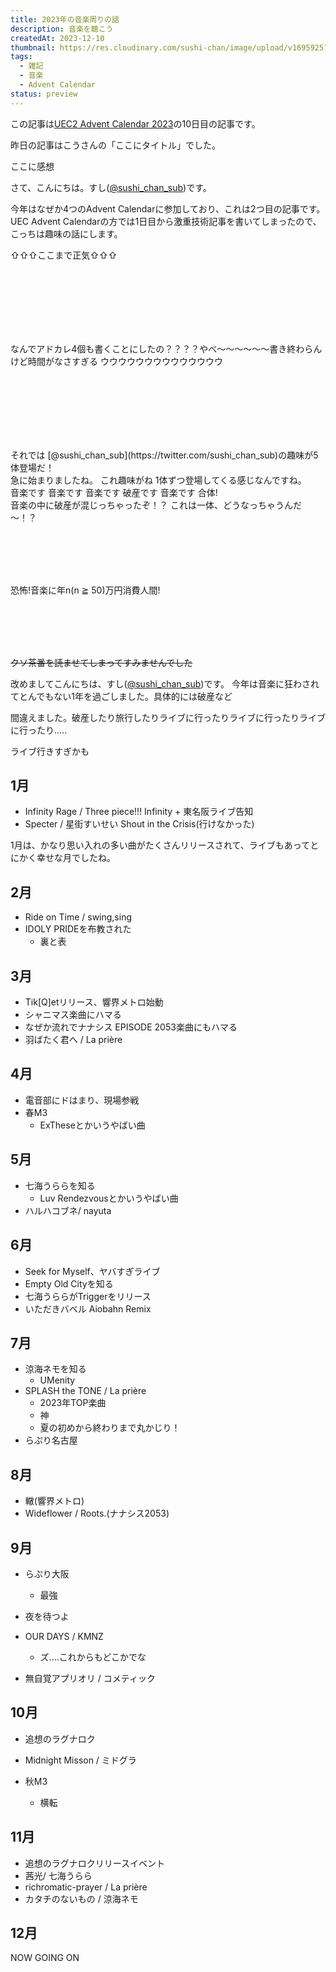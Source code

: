 ```yaml
---
title: 2023年の音楽周りの話
description: 音楽を聴こう
createdAt: 2023-12-10
thumbnail: https://res.cloudinary.com/sushi-chan/image/upload/v1695925763/my-campus-life/56F9C0BE-0ACB-4D23-9C6C-3BDEE11CF2E6_1_201_a_hlnsel.jpg
tags:
  - 雑記
  - 音楽
  - Advent Calendar
status: preview
---
```


この記事は[UEC2 Advent Calendar 2023](https://adventar.org/calendars/8704)の10日目の記事です。

<UrlCard url="https://adventar.org/calendars/8704" />

昨日の記事はこうさんの「ここにタイトル」でした。

ここに感想

さて、こんにちは。すし([@sushi_chan_sub](https://twitter.com/sushi_chan_sub))です。

今年はなぜか4つのAdvent Calendarに参加しており、これは2つ目の記事です。
UEC Advent Calendarの方では1日目から激重技術記事を書いてしまったので、こっちは趣味の話にします。

<TextCard>⇧⇧⇧ここまで正気⇧⇧⇧</TextCard>

<br /><br /><br /><br /><br /><br />

<TextCard caption="上記の理由によりこの記事には壊れた日本語が含まれます。">なんでアドカレ4個も書くことにしたの？？？？やべ〜〜〜〜〜〜書き終わらんけど時間がなさすぎる ウウウウウウウウウウウウウウ</TextCard>

<br /><br /><br /><br /><br /><br />

<TextCard>
<span className="text-lg text-left">
それでは [@sushi_chan_sub](https://twitter.com/sushi_chan_sub)の趣味が5体登場だ！
<br />
急に始まりましたね。
これ趣味がね 1体ずつ登場してくる感じなんですね。
<br />
音楽です 音楽です 音楽です 破産です 音楽です
<span className="text-xl">合体!</span>
<br />
音楽の中に破産が混じっちゃったぞ！？
これは一体、どうなっちゃうんだ～！？
<br />
</span>
</TextCard>

<br /><br /><br /><br />

<TextCard caption="ダメ〜"><span class="font-bold text-3xl">恐怖!音楽に年n(n ≧ 50)万円消費人間!</span></TextCard>

<br /><br /><br /><br />

~~クソ茶番を読ませてしまってすみませんでした~~

改めましてこんにちは、すし([@sushi_chan_sub](https://twitter.com/sushi_chan_sub))です。
今年は音楽に狂わされてとんでもない1年を過ごしました。<span class="text-xl font-bold">具体的には破産など</span>

<span class="text-xl font-bold">間違えました。</span>破産したり旅行したりライブに行ったりライブに行ったりライブに行ったり.....

ライブ行きすぎかも



## 1月

- Infinity Rage / Three piece!!! Infinity + 東名阪ライブ告知
- Specter / 星街すいせい Shout in the Crisis(行けなかった)

1月は、かなり思い入れの多い曲がたくさんリリースされて、ライブもあってとにかく幸せな月でしたね。

## 2月

- Ride on Time / swing,sing
- IDOLY PRIDEを布教された
  - 裏と表

## 3月

- Tik[Q]etリリース、響界メトロ始動
- シャニマス楽曲にハマる
- なぜか流れでナナシス EPISODE 2053楽曲にもハマる
- 羽ばたく君へ / La prière

## 4月

- 電音部にドはまり、現場参戦
- 春M3
  - ExTheseとかいうやばい曲

## 5月

- 七海うららを知る
  - Luv Rendezvousとかいうやばい曲
- ハルハコブネ/ nayuta

## 6月

- Seek for Myself、ヤバすぎライブ
- Empty Old Cityを知る
- 七海うららがTriggerをリリース
- いただきバベル Aiobahn Remix

## 7月

- 涼海ネモを知る
  - UMenity
- SPLASH the TONE / La prière
  - 2023年TOP楽曲
  - 神
  - 夏の初めから終わりまで丸かじり！
- らぷり名古屋


## 8月

- 轍(響界メトロ)
- Wideflower / Roots.(ナナシス2053)

## 9月

- らぷり大阪
  - 最強

- 夜を待つよ
- OUR DAYS / KMNZ
  - ズ....これからもどこかでな

- 無自覚アプリオリ / コメティック

## 10月

- 追想のラグナロク
- Midnight Misson / ミドグラ

- 秋M3
  - 横転

## 11月

- 追想のラグナロクリリースイベント
- 茜光/ 七海うらら
- richromatic-prayer / La prière
- カタチのないもの / 涼海ネモ

## 12月

NOW GOING ON
